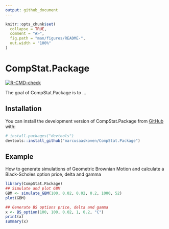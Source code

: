 ```yaml
---
output: github_document
---
```


<!-- README.md is generated from README.Rmd. Please edit that file -->

```r
knitr::opts_chunk$set(
  collapse = TRUE,
  comment = "#>",
  fig.path = "man/figures/README-",
  out.width = "100%"
)
```

# CompStat.Package

<!-- badges: start -->
[![R-CMD-check](https://github.com/marcusaaskoven/CompStat.Package/actions/workflows/R-CMD-check.yaml/badge.svg)](https://github.com/marcusaaskoven/CompStat.Package/actions/workflows/R-CMD-check.yaml)
<!-- badges: end -->

The goal of CompStat.Package is to ...

## Installation

You can install the development version of CompStat.Package from [GitHub](https://github.com/) with:

``` r
# install.packages("devtools")
devtools::install_github("marcusaaskoven/CompStat.Package")
```

## Example

How to generate simulations of Geometric Brownian Motion and calculate a Black-Scholes option price, delta and gamma

```r
library(CompStat.Package)
## Simulate and plot GBM
GBM <- simulate_GBM(100, 0.02, 0.02, 0.2, 1000, 52)
plot(GBM)

## Generate BS options price, delta and gamma
x <- BS_option(100, 100, 0.02, 1, 0.2, "C")
print(x)
summary(x)
```


